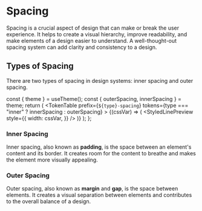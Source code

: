 
<Meta title="Design-system/Theme/Tokens/Spacing" />

# Spacing

Spacing is a crucial aspect of design that can make or break the user
experience. It helps to create a visual hierarchy, improve readability,
and make elements of a design easier to understand. A well-thought-out
spacing system can add clarity and consistency to a design.

## Types of Spacing

There are two types of spacing in design systems: inner spacing and
outer spacing.

  const { theme } = useTheme();
  const { outerSpacing, innerSpacing } = theme;
  return (
    <ThemeProvider theme={theme}>
      <TokenTable
        prefix={`${type}-spacing`}
        tokens={type === "inner" ? innerSpacing : outerSpacing}
      >
        {(cssVar) => (
          <StyledLinePreview
            style={{
              width: cssVar,
            }}
          />
        )}
      </TokenTable>
    </ThemeProvider>
  );
};

### Inner Spacing

Inner spacing, also known as **padding**, is the space between an
element's content and its border. It creates room for the content to
breathe and makes the element more visually appealing.

<Spacing type="inner" />

### Outer Spacing

Outer spacing, also known as **margin** and **gap**, is the space
between elements. It creates a visual separation between elements and
contributes to the overall balance of a design.

<Spacing type="outer" />
